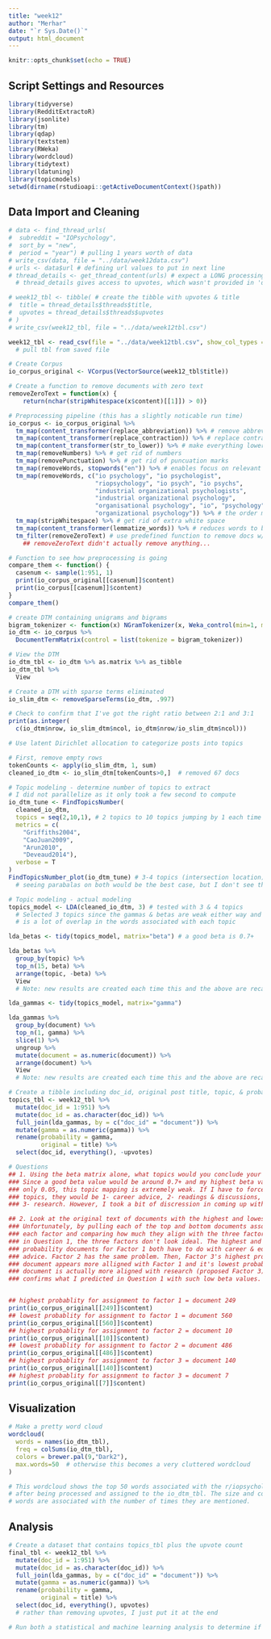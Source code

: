 ```yaml
---
title: "week12"
author: "Merhar"
date: "`r Sys.Date()`"
output: html_document
---
```


```r
knitr::opts_chunk$set(echo = TRUE)
```

## Script Settings and Resources

```r
library(tidyverse)
library(RedditExtractoR)
library(jsonlite)
library(tm)
library(qdap)
library(textstem)
library(RWeka)
library(wordcloud)
library(tidytext)
library(ldatuning)
library(topicmodels)
setwd(dirname(rstudioapi::getActiveDocumentContext()$path))
```

## Data Import and Cleaning

```r
# data <- find_thread_urls( 
#  subreddit = "IOPsychology", 
#  sort_by = "new",
#  period = "year") # pulling 1 years worth of data
# write_csv(data, file = "../data/week12data.csv")
# urls <- data$url # defining url values to put in next line
# thread_details <- get_thread_content(urls) # expect a LONG processing time
  # thread_details gives access to upvotes, which wasn't provided in 'data'.

# week12_tbl <- tibble( # create the tibble with upvotes & title
#  title = thread_details$threads$title,
#  upvotes = thread_details$threads$upvotes
# )
# write_csv(week12_tbl, file = "../data/week12tbl.csv")

week12_tbl <- read_csv(file = "../data/week12tbl.csv", show_col_types = FALSE)
  # pull tbl from saved file
```

```r
# Create Corpus
io_corpus_original <- VCorpus(VectorSource(week12_tbl$title))

# Create a function to remove documents with zero text
removeZeroText = function(x) {
    return(nchar(stripWhitespace(x$content)[[1]]) > 0)}

# Preprocessing pipeline (this has a slightly noticable run time)
io_corpus <- io_corpus_original %>%
  tm_map(content_transformer(replace_abbreviation)) %>% # remove abbreviations
  tm_map(content_transformer(replace_contraction)) %>% # replace contractions
  tm_map(content_transformer(str_to_lower)) %>% # make everything lowercase
  tm_map(removeNumbers) %>% # get rid of numbers
  tm_map(removePunctuation) %>% # get rid of puncuation marks
  tm_map(removeWords, stopwords("en")) %>% # enables focus on relevant content
  tm_map(removeWords, c("io psychology", "io psychologist", 
                        "riopsychology", "io psych", "io psychs",
                        "industrial organizational psychologists",
                        "industrial organizational psychology",
                        "organisational psychology", "io", "psychology",
                        "organizational psychology")) %>% # the order matters
  tm_map(stripWhitespace) %>% # get rid of extra white space
  tm_map(content_transformer(lemmatize_words)) %>% # reduces words to base form 
  tm_filter(removeZeroText) # use predefined function to remove docs w/zero text
    ## removeZeroText didn't actually remove anything...

# Function to see how preprocessing is going
compare_them <- function() {
  casenum <- sample(1:951, 1) 
  print(io_corpus_original[[casenum]]$content)
  print(io_corpus[[casenum]]$content)
}
compare_them()
```

```r
# create DTM containing unigrams and bigrams
bigram_tokenizer <- function(x) NGramTokenizer(x, Weka_control(min=1, max=2))
io_dtm <- io_corpus %>%
  DocumentTermMatrix(control = list(tokenize = bigram_tokenizer))

# View the DTM
io_dtm_tbl <- io_dtm %>% as.matrix %>% as_tibble
io_dtm_tbl %>%
  View

# Create a DTM with sparse terms eliminated
io_slim_dtm <- removeSparseTerms(io_dtm, .997)

# Check to confirm that I've got the right ratio between 2:1 and 3:1
print(as.integer(
  c(io_dtm$nrow, io_slim_dtm$ncol, io_dtm$nrow/io_slim_dtm$ncol)))
```

```r
# Use latent Dirichlet allocation to categorize posts into topics

# First, remove empty rows
tokenCounts <- apply(io_slim_dtm, 1, sum)
cleaned_io_dtm <- io_slim_dtm[tokenCounts>0,]  # removed 67 docs

# Topic modeling - determine number of topics to extract
# I did not parallelize as it only took a few second to compute
io_dtm_tune <- FindTopicsNumber(
  cleaned_io_dtm,
  topics = seq(2,10,1), # 2 topics to 10 topics jumping by 1 each time
  metrics = c(
    "Griffiths2004",
    "CaoJuan2009",
    "Arun2010",
    "Deveaud2014"),
  verbose = T
)
FindTopicsNumber_plot(io_dtm_tune) # 3-4 topics (intersection location)
  # seeing parabalas on both would be the best case, but I don't see that :(

# Topic modeling - actual modeling
topics_model <- LDA(cleaned_io_dtm, 3) # tested with 3 & 4 topics
  # Selected 3 topics since the gammas & betas are weak either way and there
  # is a lot of overlap in the words associated with each topic

lda_betas <- tidy(topics_model, matrix="beta") # a good beta is 0.7+

lda_betas %>%
  group_by(topic) %>%
  top_n(15, beta) %>%
  arrange(topic, -beta) %>%
  View  
  # Note: new results are created each time this and the above are recalculated

lda_gammas <- tidy(topics_model, matrix="gamma") 

lda_gammas %>%
  group_by(document) %>%
  top_n(1, gamma) %>%
  slice(1) %>%
  ungroup %>%
  mutate(document = as.numeric(document)) %>%
  arrange(document) %>%
  View
  # Note: new results are created each time this and the above are recalculated

# Create a tibble including doc_id, original post title, topic, & probability
topics_tbl <- week12_tbl %>%
  mutate(doc_id = 1:951) %>%
  mutate(doc_id = as.character(doc_id)) %>%
  full_join(lda_gammas, by = c("doc_id" = "document")) %>% 
  mutate(gamma = as.numeric(gamma)) %>% 
  rename(probability = gamma,
         original = title) %>%
  select(doc_id, everything(), -upvotes)

# Questions
## 1. Using the beta matrix alone, what topics would you conclude your final topic list maps onto? (e.g., topic 1, 2, 3...n each reflect what substantive topic construct? Use your best judgment.)
### Since a good beta value would be around 0.7+ and my highest beta value is 
### only 0.05, this topic mapping is extremely weak. If I have to force three
### topics, they would be 1- career advice, 2- readings & discussions, and 
### 3- research. However, I took a bit of discression in coming up with these.

## 2. Look at the original text of documents with the highest and lowest probabilities assigned to each document. Do your topic names derived from your interpretation of the beta matrix conceptually match with the content of the original posts? What kind of validity evidence does your answer to this question represent?
### Unfortunately, by pulling each of the top and bottom documents associated with 
### each factor and comparing how much they align with the three factors identifed 
### in Question 1, the three factors don't look ideal. The highest and lowest 
### probability documents for Factor 1 both have to do with career & education 
### advice. Factor 2 has the same problem. Then, Factor 3's highest probablity 
### document appears more alligned with Factor 1 and it's lowest probablity 
### document is actually more aligned with research (proposed Factor 3). This 
### confirms what I predicted in Question 1 with such low beta values. The topic ### mapping is extremely weak with a lot of overlap.


## highest probablity for assignment to factor 1 = document 249
print(io_corpus_original[[249]]$content)
## lowest probablity for assignment to factor 1 = document 560
print(io_corpus_original[[560]]$content)
## highest probablity for assignment to factor 2 = document 10
print(io_corpus_original[[10]]$content)
## lowest probablity for assignment to factor 2 = document 486
print(io_corpus_original[[486]]$content)
## highest probablity for assignment to factor 3 = document 140
print(io_corpus_original[[140]]$content)
## highest probablity for assignment to factor 3 = document 7
print(io_corpus_original[[7]]$content)
```

## Visualization

```r
# Make a pretty word cloud
wordcloud(
  words = names(io_dtm_tbl),
  freq = colSums(io_dtm_tbl),
  colors = brewer.pal(9,"Dark2"),
  max.words=50  # otherwise this becomes a very cluttered wordcloud
)

# This wordcloud shows the top 50 words associated with the r/iopsychology website
# after being processed and assigned to the io_dtm_tbl. The size and colors of the 
# words are associated with the number of times they are mentioned.
```

## Analysis

```r
# Create a dataset that contains topics_tbl plus the upvote count
final_tbl <- week12_tbl %>%
  mutate(doc_id = 1:951) %>%
  mutate(doc_id = as.character(doc_id)) %>%
  full_join(lda_gammas, by = c("doc_id" = "document")) %>% 
  mutate(gamma = as.numeric(gamma)) %>% 
  rename(probability = gamma,
         original = title) %>%
  select(doc_id, everything(), upvotes) 
  # rather than removing upvotes, I just put it at the end
```

```r
# Run both a statistical and machine learning analysis to determine if upvotes differs by topic

```

## 
